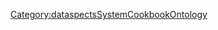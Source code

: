 {{{info|add title=New DataspectsSystemModule|edit title=Edit DataspectsSystemModule|page name=C<unique number;random;10>}}}

{{FormHeader|DataspectsSystemModule}}
{{StandardFormSections}}
{{FormFooter}}

<noinclude>[[Category:dataspectsSystemCookbookOntology]]</noinclude>
